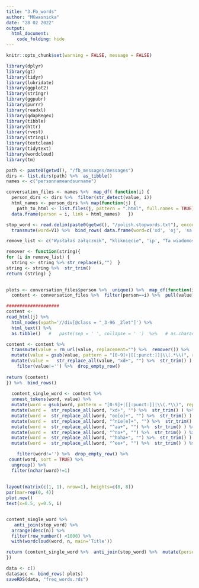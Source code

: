 ---
title: "3.Fb_words"
author: "MKwasnicka"
date: "28 02 2022"
output: 
  html_document:
    code_folding: hide 
---
```{r setup, include=FALSE, results='hide', fig.keep='all',  echo=FALSE,message=F,warning=F}
knitr::opts_chunk$set(warning = FALSE, message = FALSE) 
```

```{r}
library(dplyr)
library(gt)
library(tidyr)
library(lubridate)
library(ggplot2)
library(stringr)
library(ggpubr)
library(purrr)
library(readxl)
library(qdapRegex)
library(tibble)
library(httr)
library(rvest)
library(stringi)
library(textclean)
library(tidytext)
library(wordcloud)
library(tm)

```

```{r}
path <- paste0(getwd(), "/fb_messages/messages")
dirs <- list.dirs(path) %>%  as_tibble()
names <- c("personnameandsurname")

conversation_files <- names %>%  map_df( function(i) { 
  person_dirs <- dirs %>%  filter(str_detect(value, i))
  html_names <- person_dirs %>% map(function(j) {
    path_to_html <- list.files(j, pattern = ".html", full.names = TRUE) })
  data.frame(person = i, link = html_names)   })
```


```{r}
stop_word <- read.delim(paste0(getwd(), "/polish.stopwords.txt"), encoding='UTF-8', header=FALSE) %>%  as.tibble() %>%
  transmute(word=V1) %>%  bind_rows( data.frame(word=c('xd', 'oj', 'sa', 'ip', 'adres')))

remove_list <- c("Wysłałaś załącznik", "kliknięcie", 'ip', "Ta wiadomość nie została wysłana", "❤")

remover <- function(string){
for (i in remove_list) {
  string <- string %>% str_replace(i,"")  }
string <- string %>%  str_trim()
return (string) }
 
```



```{r echo=FALSE}
plots <- conversation_files$person %>%  unique() %>%  map_df(function(i) {
  content <- conversation_files %>%  filter(person==i) %>%  pull(value) %>% map_df(function(j) {

####################
content <- 
read_html(j) %>% 
  html_nodes(xpath='//div[@class = "_3-96 _2let"]') %>% 
  html_text() %>%
  as.tibble()   #   paste(sep = ' ', collapse = ' ')  %>%   # as.character()

content <- content %>% 
  transmute(value = rm_url(value, replacement="") %>%  remover()) %>% 
  mutate(value = gsub(value, pattern = "[0-9]+|[[:punct:]]|\\(.*\\)", replacement = "")) %>% 
  mutate(value =   str_replace_all(value, "xd+", "") %>%  str_trim() ) %>% 
    filter(value!='') %>%  drop_empty_row()
       
return (content)
}) %>%  bind_rows()
  
  content_single_word <- content %>%  
  unnest_tokens(word, value) %>% 
  mutate(word = gsub(word, pattern = "[0-9]+|[[:punct:]]|\\(.*\\)", replacement = "")) %>% 
  mutate(word =  str_replace_all(word, "xd+", "") %>%  str_trim() ) %>% 
  mutate(word =  str_replace_all(word, "oo[o]+", "") %>%  str_trim() ) %>% 
  mutate(word =  str_replace_all(word, "^nie[e]+", "") %>%  str_trim() ) %>% 
  mutate(word =  str_replace_all(word, "^aa+", "") %>%  str_trim() ) %>% 
  mutate(word =  str_replace_all(word, "^no+", "") %>%  str_trim() ) %>% 
  mutate(word =  str_replace_all(word, "^haha+", "") %>%  str_trim() ) %>% 
  mutate(word =  str_replace_all(word, "^ee+", "") %>%  str_trim() ) %>% 

    filter(word!='') %>%  drop_empty_row() %>% 
 count(word, sort = TRUE) %>%
  ungroup() %>% 
  filter(nchar(word)!=1)
  
  
layout(matrix(c(1, 1), nrow=1), heights=c(8, 8))
par(mar=rep(0, 4))
plot.new()
text(x=0.5, y=0.5, i)


content_single_word %>%
   anti_join(stop_word) %>%
  arrange(desc(n)) %>% 
  filter(row_number() <1000) %>% 
  with(wordcloud(word, n, main='Title')) 

return (content_single_word %>%  anti_join(stop_word) %>%  mutate(person=i))
})
```


```{r}
data <- c()
data$acc <- bind_rows( plots)
saveRDS(data, "freq_words.rds")

```

